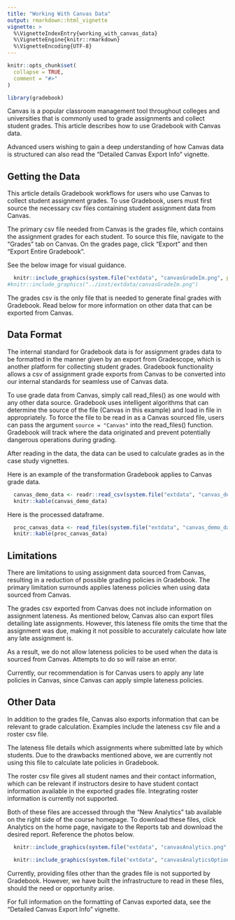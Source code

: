 ```yaml
---
title: "Working With Canvas Data"
output: rmarkdown::html_vignette
vignette: >
  %\VignetteIndexEntry{working_with_canvas_data}
  %\VignetteEngine{knitr::rmarkdown}
  %\VignetteEncoding{UTF-8}
---
```


```r
knitr::opts_chunk$set(
  collapse = TRUE,
  comment = "#>"
)
```

```r
library(gradebook)
```

Canvas is a popular classroom management tool throughout colleges and universities that is commonly used to grade assignments and collect student grades. This article describes how to use Gradebook with Canvas data. 

Advanced users wishing to gain a deep understanding of how Canvas data is structured can also read the "Detailed Canvas Export Info" vignette. 

## Getting the Data

This article details Gradebook workflows for users who use Canvas to collect student assignment grades. To use Gradebook, users must first source the necessary csv files containing student assignment data from Canvas. 

The primary csv file needed from Canvas is the grades file, which contains the assignment grades for each student. To source this file, navigate to the "Grades" tab on Canvas. On the grades page, click "Export" and then "Export Entire Gradebook".

See the below image for visual guidance. 

```r
  knitr::include_graphics(system.file("extdata", "canvasGradeIm.png", package = "gradebook"))
#knitr::include_graphics("../inst/extdata/canvasGradeIm.png")
```

The grades csv is the only file that is needed to generate final grades with Gradebook. Read below for more information on other data that can be exported from Canvas. 

## Data Format

The internal standard for Gradebook data is for assignment grades data to be formatted in the manner given by an export from Gradescope, which is another platform for collecting student grades. Gradebook functionality allows a csv of assignment grade exports from Canvas to be converted into our internal standards for seamless use of Canvas data. 

To use grade data from Canvas, simply call read_files() as one would with any other data source. Gradebook uses intelligent algorithms that can determine the source of the file (Canvas in this example) and load in file in appropriately. To force the file to be read in as a Canvas sourced file, users can pass the argument `source = "Canvas"` into the read_files() function. Gradebook will track where the data originated and prevent potentially dangerous operations during grading. 

After reading in the data, the data can be used to calculate grades as in the case study vignettes. 

Here is an example of the transformation Gradebook applies to Canvas grade data.

```r
  canvas_demo_data <- readr::read_csv(system.file("extdata", "canvas_demo_data.csv", package = "gradebook"), trim_ws = FALSE)
  knitr::kable(canvas_demo_data)
```

Here is the processed dataframe.

```r
  proc_canvas_data <- read_files(system.file("extdata", "canvas_demo_data.csv", package = "gradebook"))
  knitr::kable(proc_canvas_data)
```



## Limitations

There are limitations to using assignment data sourced from Canvas, resulting in a reduction of possible grading policies in Gradebook. The primary limitation surrounds applies lateness policies when using data sourced from Canvas. 

The grades csv exported from Canvas does not include information on assignment lateness. As mentioned below, Canvas also can export files detailing late assignments. However, this lateness file omits the time that the assignment was due, making it not possible to accurately calculate how late any late assignment is. 

As a result, we do not allow lateness policies to be used when the data is sourced from Canvas. Attempts to do so will raise an error. 

Currently, our recommendation is for Canvas users to apply any late policies in Canvas, since Canvas can apply simple lateness policies. 

## Other Data

In addition to the grades file, Canvas also exports information that can be relevant to grade calculation. Examples include the lateness csv file and a roster csv file. 

The lateness file details which assignments where submitted late by which students. Due to the drawbacks mentioned above, we are currently not using this file to calculate late policies in Gradebook. 

The roster csv file gives all student names and their contact information, which can be relevant if instructors desire to have student contact information available in the exported grades file. Integrating roster information is currently not supported.

Both of these files are accessed through the "New Analytics" tab available on the right side of the course homepage. To download these files, click Analytics on the home page, navigate to the Reports tab and download the desired report. Reference the photos below. 

```r
  knitr::include_graphics(system.file("extdata", "canvasAnalytics.png", package = "gradebook"))

```

```r
  knitr::include_graphics(system.file("extdata", "canvasAnalyticsOptions.png", package = "gradebook"))

```


Currently, providing files other than the grades file is not supported by Gradebook. However, we have built the infrastructure to read in these files, should the need or opportunity arise. 

For full information on the formatting of Canvas exported data, see the "Detailed Canvas Export Info" vignette. 